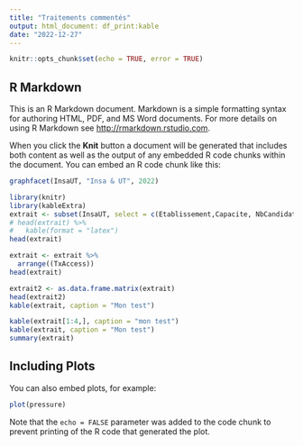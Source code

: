 ```yaml
---
title: "Traitements commentés"
output: html_document: df_print:kable
date: "2022-12-27"
---
```


```r
knitr::opts_chunk$set(echo = TRUE, error = TRUE)
```

## R Markdown

This is an R Markdown document. Markdown is a simple formatting syntax for authoring HTML, PDF, and MS Word documents. For more details on using R Markdown see <http://rmarkdown.rstudio.com>.

When you click the **Knit** button a document will be generated that includes both content as well as the output of any embedded R code chunks within the document. You can embed an R code chunk like this:

```r
graphfacet(InsaUT, "Insa & UT", 2022)
```
```r
library(knitr)
library(kableExtra)
extrait <- subset(InsaUT, select = c(Etablissement,Capacite, NbCandidats,LastCalled,TxAccess),Session=="2022")
# head(extrait) %>%
#   kable(format = "latex")
head(extrait)

```



```r
extrait <- extrait %>%
  arrange((TxAccess))
head(extrait)

extrait2 <- as.data.frame.matrix(extrait)
head(extrait2)
kable(extrait, caption = "Mon test")
```


```r
kable(extrait[1:4,], caption = "mon test")
kable(extrait, caption = "Mon test")
summary(extrait)
```

## Including Plots

You can also embed plots, for example:

```r
plot(pressure)
```

Note that the `echo = FALSE` parameter was added to the code chunk to prevent printing of the R code that generated the plot.
